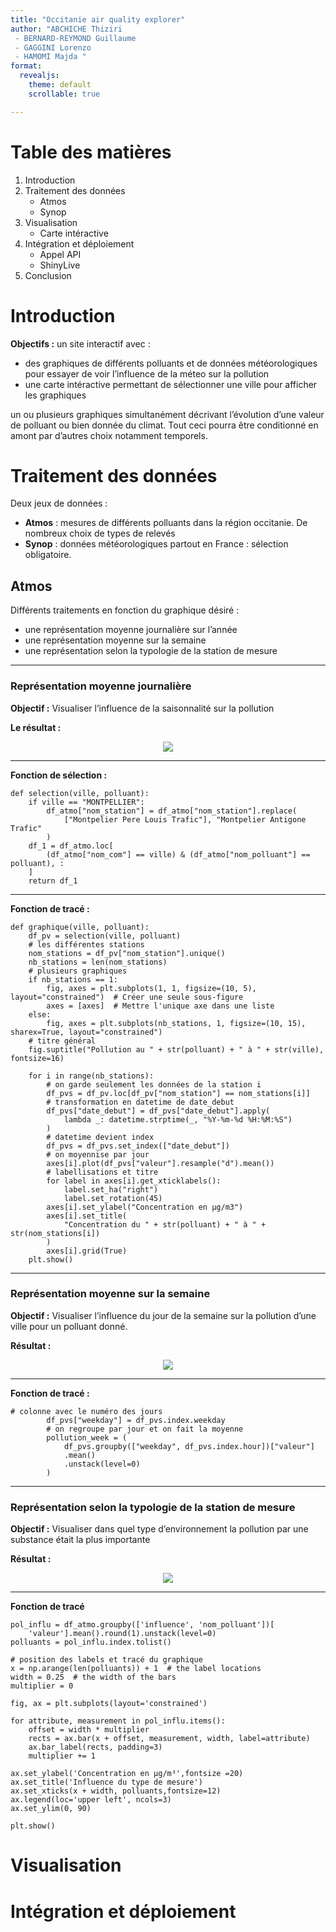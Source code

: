 ```yaml
---
title: "Occitanie air quality explorer"
author: "ABCHICHE Thiziri
 - BERNARD-REYMOND Guillaume
 - GAGGINI Lorenzo 
 - HAMOMI Majda "
format: 
  revealjs:
    theme: default
    scrollable: true

---
```


# Table des matières
   1) Introduction
   2) Traitement des données
       * Atmos
       * Synop 
   3) Visualisation
       * Carte intéractive
   4) Intégration et déploiement
       * Appel API
       * ShinyLive
   5) Conclusion 

# Introduction

**Objectifs :** un site interactif avec :

   * des graphiques de différents polluants et de données météorologiques pour essayer de voir l'influence de la méteo sur la pollution
   * une carte intéractive permettant de sélectionner une ville pour afficher les graphiques

::: {.notes}
 un ou plusieurs graphiques simultanément décrivant l'évolution d'une valeur de polluant  ou bien donnée du climat. Tout ceci pourra être conditionné en amont par d'autres choix notamment temporels. 
:::

# Traitement des données

Deux jeux de données :

   * **Atmos** : mesures de différents polluants dans la région occitanie. De nombreux choix de types de relevés
   * **Synop** : données météorologiques partout en France : sélection obligatoire.

## Atmos

Différents traitements en fonction du graphique désiré :

   * une représentation moyenne journalière sur l'année 
   * une représentation moyenne sur la semaine
   * une représentation selon la typologie de la station de mesure

---

### Représentation moyenne journalière

**Objectif :** Visualiser l'influence de la saisonnalité sur la pollution

**Le résultat :**

<center>
![](./Images/year.svg)
</center>

 --- 

**Fonction de sélection :**

```.python
def selection(ville, polluant):
    if ville == "MONTPELLIER":
        df_atmo["nom_station"] = df_atmo["nom_station"].replace(
            ["Montpelier Pere Louis Trafic"], "Montpelier Antigone Trafic"
        )
    df_1 = df_atmo.loc[
        (df_atmo["nom_com"] == ville) & (df_atmo["nom_polluant"] == polluant), :
    ]
    return df_1
```
---

**Fonction de tracé :**

```.python
def graphique(ville, polluant):
    df_pv = selection(ville, polluant)
    # les différentes stations
    nom_stations = df_pv["nom_station"].unique()
    nb_stations = len(nom_stations)
    # plusieurs graphiques
    if nb_stations == 1:
        fig, axes = plt.subplots(1, 1, figsize=(10, 5), layout="constrained")  # Créer une seule sous-figure
        axes = [axes]  # Mettre l'unique axe dans une liste
    else:
        fig, axes = plt.subplots(nb_stations, 1, figsize=(10, 15), sharex=True, layout="constrained")
    # titre général
    fig.suptitle("Pollution au " + str(polluant) + " à " + str(ville), fontsize=16)

    for i in range(nb_stations):
        # on garde seulement les données de la station i
        df_pvs = df_pv.loc[df_pv["nom_station"] == nom_stations[i]]
        # transformation en datetime de date_debut
        df_pvs["date_debut"] = df_pvs["date_debut"].apply(
            lambda _: datetime.strptime(_, "%Y-%m-%d %H:%M:%S")
        )
        # datetime devient index
        df_pvs = df_pvs.set_index(["date_debut"])
        # on moyennise par jour
        axes[i].plot(df_pvs["valeur"].resample("d").mean())
        # labellisations et titre
        for label in axes[i].get_xticklabels():
            label.set_ha("right")
            label.set_rotation(45)
        axes[i].set_ylabel("Concentration en µg/m3")
        axes[i].set_title(
            "Concentration du " + str(polluant) + " à " + str(nom_stations[i])
        )
        axes[i].grid(True)
    plt.show()
```
---

### Représentation moyenne sur la semaine

**Objectif :** Visualiser l'influence du jour de la semaine sur la pollution d'une ville pour un polluant donné.

**Résultat :**

<center>
![](./Images/week.svg)
</center>

---

**Fonction de tracé :**

```.python
# colonne avec le numéro des jours
        df_pvs["weekday"] = df_pvs.index.weekday
        # on regroupe par jour et on fait la moyenne
        pollution_week = (
            df_pvs.groupby(["weekday", df_pvs.index.hour])["valeur"]
            .mean()
            .unstack(level=0)
        )
```
---

### Représentation selon la typologie de la station de mesure

**Objectif :** Visualiser dans quel type d'environnement la pollution par une substance était la plus importante

**Résultat :**

<center>
![](./Images/influ.svg)
</center>



---
**Fonction de tracé**

```.python
pol_influ = df_atmo.groupby(['influence', 'nom_polluant'])[
    'valeur'].mean().round(1).unstack(level=0)
polluants = pol_influ.index.tolist()

# position des labels et tracé du graphique
x = np.arange(len(polluants)) + 1  # the label locations
width = 0.25  # the width of the bars
multiplier = 0

fig, ax = plt.subplots(layout='constrained')

for attribute, measurement in pol_influ.items():
    offset = width * multiplier
    rects = ax.bar(x + offset, measurement, width, label=attribute)
    ax.bar_label(rects, padding=3)
    multiplier += 1

ax.set_ylabel('Concentration en µg/m³',fontsize =20)
ax.set_title('Influence du type de mesure')
ax.set_xticks(x + width, polluants,fontsize=12)
ax.legend(loc='upper left', ncols=3)
ax.set_ylim(0, 90)

plt.show()

```
# Visualisation


# Intégration et déploiement
## 